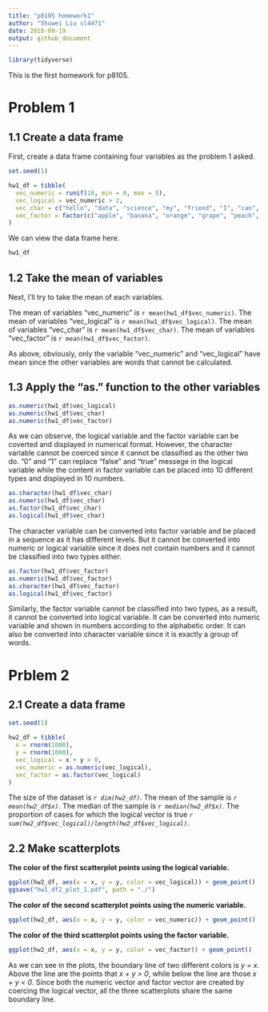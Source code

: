 ```yaml
---
title: "p8105 homework1"
author: "Shuwei Liu sl4471"
date: 2018-09-19
output: github_document
---
```


```r
library(tidyverse)
```

This is the first homework for p8105. 

# Problem 1

## 1.1 Create a data frame

First, create a data frame containing four variables as the problem 1 asked.

```r
set.seed(1)

hw1_df = tibble(
  vec_numeric = runif(10, min = 0, max = 5),
  vec_logical = vec_numeric > 2,
  vec_char = c("hello", "data", "science", "my", "friend", "I", "can", "figure", "it", "out"),
  vec_factor = factor(c("apple", "banana", "orange", "grape", "peach", "lemon", "stawberry", "blueberry", "pear", "watermelon"))
)
```

We can view the data frame here.

```r
hw1_df
```

## 1.2 Take the mean of variables

Next, I'll try to take the mean of each variables.

The mean of variables "vec_numeric" is `r mean(hw1_df$vec_numeric)`.
The mean of variables "vec_logical" is `r mean(hw1_df$vec_logical)`.
The mean of variables "vec_char" is `r mean(hw1_df$vec_char)`.
The mean of variables "vec_factor" is `r mean(hw1_df$vec_factor)`.

As above, obviously, only the variable "vec_numeric" and "vec_logical" have mean since the other variables are words that cannot be calculated.

## 1.3 Apply the "as." function to the other variables

```r
as.numeric(hw1_df$vec_logical)
as.numeric(hw1_df$vec_char)
as.numeric(hw1_df$vec_factor)
```

As we can observe, the logical variable and the factor variable can be coverted and displayed in numerical format. However, the character variable cannot be coerced since it cannot be classified as the other two do. "0" and "1" can replace "false" and "true" messege in the logical variable while the content in factor variable can be placed into 10 different types and displayed in 10 numbers.

```r
as.character(hw1_df$vec_char)
as.numeric(hw1_df$vec_char)
as.factor(hw1_df$vec_char)
as.logical(hw1_df$vec_char)
```

The character variable can be converted into factor variable and be placed in a sequence as it has different levels. But it cannot be converted into numeric or logical variable since it does not contain numbers and it cannot be classified into two types either.

```r
as.factor(hw1_df$vec_factor)
as.numeric(hw1_df$vec_factor)
as.character(hw1_df$vec_factor)
as.logical(hw1_df$vec_factor)
```

Similarly, the factor variable cannot be classified into two types, as a result, it cannot be converted into logical variable. It can be converted into numeric variable and shown in numbers according to the alphabetic order. It can also be converted into character variable since it is exactly a group of words.

# Prblem 2

## 2.1 Create a data frame

```r
set.seed(1)

hw2_df = tibble(
  x = rnorm(1000),
  y = rnorm(1000),
  vec_logical = x + y > 0,
  vec_numeric = as.numeric(vec_logical),
  vec_factor = as.factor(vec_logical)
)
```

The size of the dataset is *`r dim(hw2_df)`*.
The mean of the sample is *`r mean(hw2_df$x)`*.
The median of the sample is *`r median(hw2_df$x)`*.
The proportion of cases for which the logical vector is true *`r sum(hw2_df$vec_logical)/length(hw2_df$vec_logical)`*.

## 2.2 Make scatterplots

**The color of the first scatterplot points using the logical variable.**

```r
ggplot(hw2_df, aes(x = x, y = y, color = vec_logical)) + geom_point()
ggsave("hw1_df2_plot_1.pdf", path = "./")
```

**The color of the second scatterplot points using the numeric variable.**

```r
ggplot(hw2_df, aes(x = x, y = y, color = vec_numeric)) + geom_point()
```

**The color of the third scatterplot points using the factor variable.**

```r
ggplot(hw2_df, aes(x = x, y = y, color = vec_factor)) + geom_point()
```

As we can see in the plots, the boundary line of two different colors is _y = x_. Above the line are the points that _x + y > 0_, while below the line are those _x + y < 0_. Since both the numeric vector and factor vector are created by coercing the logical vector, all the three scatterplots share the same boundary line. 
